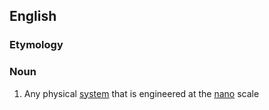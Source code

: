 {{also|Nanosystem}}
==English==

===Etymology===
{{prefix|nano|system|lang=en}}

===Noun===
{{en-noun}}

# Any physical [[system]] that is engineered at the [[nano]] scale